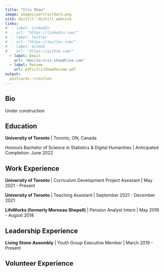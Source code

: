 ```yaml
---
title: "Iris Shao"
image: images/portraitdark.png
site: distill::distill_website
links:
#  - label: LinkedIn
#    url: "https://linkedin.com/"
#  - label: Twitter
#    url: "https://twitter.com/"
#  - label: GitHub
#    url: "https://github.com/"
  - label: Email
    url: "mailto:iris.shao@live.com"
  - label: Resume
    url: pdfs/IrisShaoResume.pdf
output:
  postcards::trestles
---
```

 
## Bio

Under construction

## Education

**University of Toronto** | Toronto, ON, Canada

Honours Bachelor of Science in Statistics & Digital Humanities | Anticipated Completion: June 2022

## Work Experience

**University of Toronto** | Curriculum Development Project Assistant | May 2021 - Present

**University of Toronto** | Teaching Assistant | September 2021 - December 2021

**LifeWorks (formerly Morneau Shepell)** | Pension Analyst Intern | May 2018 - August 2018

## Leadership Experience

**Living Stone Assembly** | Youth Group Executive Member | March 2019 - Present

## Volunteer Experience